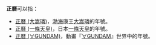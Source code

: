 '''正曆'''可以指：
* [[正曆_(大嵩璘)|正曆 (大嵩璘)]]，[[渤海國|渤海]]康王[[大嵩璘|大嵩璘]]的年號。
* [[正曆_(一條天皇)|正曆 (一條天皇)]]，日本[[一條天皇|一條天皇]]的年號。
* [[正暦_(∀GUNDAM)|正暦 (∀GUNDAM)]]，動畫『[[∀GUNDAM|∀GUNDAM]]』世界中的年號。
{{disambig|cat=二字亞洲相關消歧義}}